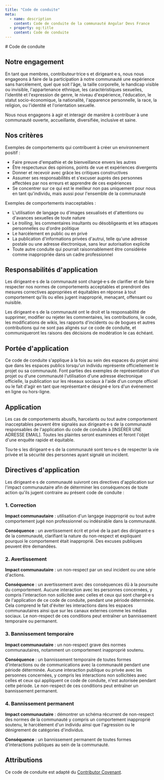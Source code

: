 ```yaml
---
title: "Code de conduite"
meta:
  - name: description
    content: Code de conduite de la communauté Angular Devs France
  - property: og:title
    content: Code de conduite
---
```


<Layout title="Angular Devs France - Communauté Angular francophone" description="Découvrez la communauté francophone Angular sur notre chaine YouTube">
<div class="prose">
# Code de conduite

## Notre engagement

En tant que membres, contributeur·trice·s et dirigeant·e·s, nous nous
engageons à faire de la participation à notre communauté
une expérience sans harcèlement, quel que soit l'âge,
la taille corporelle, le handicap visible ou invisible, l'appartenance ethnique,
les caractéristiques sexuelles, l'identité et l'expression de genre,
le niveau d'expérience, l'éducation, le statut socio-économique,
la nationalité, l'apparence personnelle, la race, la religion,
ou l'identité et l'orientation sexuelle.

Nous nous engageons à agir et interagir de manière à contribuer à une communauté
ouverte, accueillante, diversifiée, inclusive et saine.

## Nos critères

Exemples de comportements qui contribuent à créer un environnement positif :

* Faire preuve d'empathie et de bienveillance envers les autres
* Être respectueux des opinions, points de vue et expériences divergents
* Donner et recevoir avec grâce les critiques constructives
* Assumer ses responsabilités et s'excuser auprès des personnes affectées par nos erreurs et apprendre de ces expériences
* Se concentrer sur ce qui est le meilleur non pas uniquement pour nous en tant qu'individu, mais aussi pour l'ensemble de la communauté

Exemples de comportements inacceptables :

* L'utilisation de langage ou d'images sexualisés et d'attentions ou d'avances sexuelles de toute nature
* Le _trolling_, les commentaires insultants ou désobligeants et les attaques
  personnelles ou d'ordre politique
* Le harcèlement en public ou en privé
* La publication d'informations privées d'autrui, telle qu'une
  adresse postale ou une adresse électronique, sans leur autorisation explicite
* Toute autre conduite qui pourrait raisonnablement être considérée comme inappropriée
  dans un cadre professionnel

## Responsabilités d'application

Les dirigeant·e·s de la communauté sont chargé·e·s de clarifier et de faire respecter nos normes de
comportements acceptables et prendront des mesures correctives appropriées et équitables en
réponse à tout comportement qu'ils ou elles jugent inapproprié, menaçant, offensant ou nuisible.

Les dirigeant·e·s de la communauté ont le droit et la responsabilité de supprimer, modifier ou rejeter
les commentaires, les contributions, le code, les modifications de wikis, les rapports d'incidents ou de bogues et autres contributions qui
ne sont pas alignés sur ce code de conduite, et communiqueront les raisons des décisions de modération
le cas échéant.

## Portée d'application

Ce code de conduite s'applique à la fois au sein des espaces du projet ainsi que
dans les espaces publics lorsqu'un individu représente officiellement le projet ou sa
communauté. Font parties des exemples de représentation d'un projet ou d'une
communauté l'utilisation d'une adresse électronique officielle, la publication sur
les réseaux sociaux à l'aide d'un compte officiel ou le fait d'agir en tant que représentant·e désigné·e
lors d'un événement en ligne ou hors-ligne.

## Application

Les cas de comportements abusifs, harcelants ou tout autre comportement
inacceptables peuvent être signalés aux dirigeant·e·s de la communauté responsables de l'application du code de conduite à
[INSÉRER UNE ADRESSE EMAIL].
Toutes les plaintes seront examinées et feront l'objet d'une enquête rapide et équitable.

Tou·te·s les dirigeant·e·s de la communauté sont tenu·e·s de respecter la vie privée et la sécurité des
personnes ayant signalé un incident.

## Directives d'application

Les dirigeant·e·s de communauté suivront ces directives d'application sur l'impact communautaire afin de déterminer
les conséquences de toute action qu'ils jugent contraire au présent code de conduite :

### 1. Correction

**Impact communautaire** : utilisation d'un langage inapproprié ou tout autre comportement jugé
non professionnel ou indésirable dans la communauté.

**Conséquence** : un avertissement écrit et privé de la part des dirigeant·e·s de la communauté, clarifiant
la nature du non-respect et expliquant pourquoi
le comportement était inapproprié. Des excuses publiques peuvent être demandées.

### 2. Avertissement

**Impact communautaire** : un non-respect par un seul incident ou une série d'actions.

**Conséquence** : un avertissement avec des conséquences dû à la poursuite du comportement.
Aucune interaction avec les personnes concernées, y compris l'interaction non sollicitée avec
celles et ceux qui sont chargé·e·s de l'application de ce code de conduite, pendant une période déterminée.
Cela comprend le fait d'éviter les interactions dans les espaces communautaires ainsi que sur les canaux externes
comme les médias sociaux. Le non-respect de ces conditions peut entraîner
un bannissement temporaire ou permanent.

### 3. Bannissement temporaire

**Impact communautaire** : un non-respect grave des normes communautaires, notamment
un comportement inapproprié soutenu.

**Conséquence** : un bannissement temporaire de toutes formes d'interactions ou de
communications avec la communauté pendant une période déterminée. Aucune interaction publique ou
privée avec les personnes concernées, y compris les interactions non sollicitées
avec celles et ceux qui appliquent ce code de conduite, n'est autorisée pendant cette période.
Le non-respect de ces conditions peut entraîner un bannissement permanent.

### 4. Bannissement permanent

**Impact communautaire** : démontrer un schéma récurrent de non-respect des normes de la
communauté y compris un comportement inapproprié soutenu, le harcèlement d'un individu
ainsi que l'agression ou le dénigrement de catégories d'individus.

**Conséquence** : un bannissement permanent de toutes formes d'interactions publiques au sein de
la communauté.

## Attributions

Ce code de conduite est adapté du
[Contributor Covenant](https://www.contributor-covenant.org).
</div>
</Layout>
